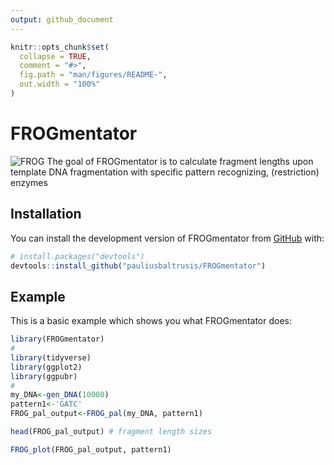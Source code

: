 ```yaml
---
output: github_document
---
```


<!-- README.md is generated from README.Rmd. Please edit that file -->

```r
knitr::opts_chunk$set(
  collapse = TRUE,
  comment = "#>",
  fig.path = "man/figures/README-",
  out.width = "100%"
)
```

# FROGmentator

<!-- badges: start -->
<!-- badges: end -->

![FROG](/c/Users/pelechanolabuser/Desktop/raukr 2023/Project/FROGmentorv1.png)
The goal of FROGmentator is to calculate fragment lengths upon template DNA fragmentation with specific pattern recognizing, (restriction) enzymes

## Installation

You can install the development version of FROGmentator from [GitHub](https://github.com/) with:

``` r
# install.packages("devtools")
devtools::install_github("pauliusbaltrusis/FROGmentator")
```

## Example

This is a basic example which shows you what FROGmentator does:

```r
library(FROGmentator)
#
library(tidyverse)
library(ggplot2)
library(ggpubr)
# 
my_DNA<-gen_DNA(10000)
pattern1<-'GATC'
FROG_pal_output<-FROG_pal(my_DNA, pattern1)

head(FROG_pal_output) # fragment length sizes
```


```r
FROG_plot(FROG_pal_output, pattern1)
```

